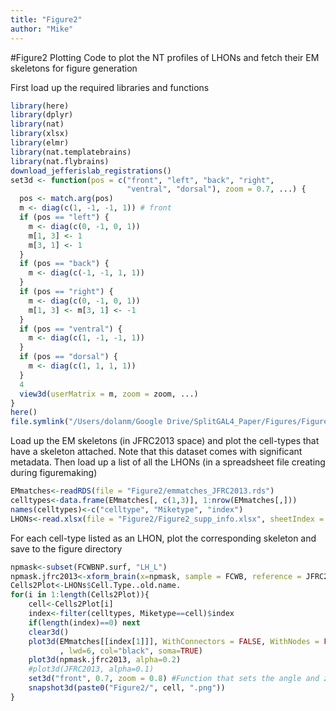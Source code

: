 ```yaml
---
title: "Figure2"
author: "Mike"
---
```

#Figure2 Plotting 
Code to plot the NT profiles of LHONs and fetch their EM skeletons for figure generation

First load up the required libraries and functions
```r
library(here)
library(dplyr)
library(nat)
library(xlsx)
library(elmr)
library(nat.templatebrains)
library(nat.flybrains)
download_jefferislab_registrations()
set3d <- function(pos = c("front", "left", "back", "right",
                          "ventral", "dorsal"), zoom = 0.7, ...) {
  pos <- match.arg(pos)
  m <- diag(c(1, -1, -1, 1)) # front
  if (pos == "left") {
    m <- diag(c(0, -1, 0, 1))
    m[1, 3] <- 1
    m[3, 1] <- 1
  }
  if (pos == "back") {
    m <- diag(c(-1, -1, 1, 1))
  }
  if (pos == "right") {
    m <- diag(c(0, -1, 0, 1))
    m[1, 3] <- m[3, 1] <- -1
  }
  if (pos == "ventral") {
    m <- diag(c(1, -1, -1, 1))
  }
  if (pos == "dorsal") {
    m <- diag(c(1, 1, 1, 1))
  }
  4
  view3d(userMatrix = m, zoom = zoom, ...)
}
here()
file.symlink("/Users/dolanm/Google Drive/SplitGAL4_Paper/Figures/Figure2", here())
```

Load up the EM skeletons (in JFRC2013 space) and plot the cell-types that have a skeleton attached. Note that this dataset comes with significant metadata. Then load up a list of all the LHONs (in a spreadsheet file creating during figuremaking)   
```r
EMmatches<-readRDS(file = "Figure2/emmatches_JFRC2013.rds")
celltypes<-data.frame(EMmatches[, c(1,3)], 1:nrow(EMmatches[,]))
names(celltypes)<-c("celltype", "Miketype", "index")
LHONs<-read.xlsx(file = "Figure2/Figure2_supp_info.xlsx", sheetIndex = 1)[,1:2]
```

For each cell-type listed as an LHON, plot the corresponding skeleton and save to the figure directory 
```r
npmask<-subset(FCWBNP.surf, "LH_L")
npmask.jfrc2013<-xform_brain(x=npmask, sample = FCWB, reference = JFRC2013)
Cells2Plot<-LHONs$Cell.Type..old.name.
for(i in 1:length(Cells2Plot)){
    cell<-Cells2Plot[i]
    index<-filter(celltypes, Miketype==cell)$index
    if(length(index)==0) next
    clear3d()
    plot3d(EMmatches[[index[1]]], WithConnectors = FALSE, WithNodes = FALSE
           , lwd=6, col="black", soma=TRUE)
    plot3d(npmask.jfrc2013, alpha=0.2)
    #plot3d(JFRC2013, alpha=0.1)
    set3d("front", 0.7, zoom = 0.8) #Function that sets the angle and zoom 
    snapshot3d(paste0("Figure2/", cell, ".png"))
}
```
